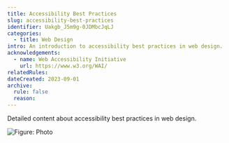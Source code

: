 ```yaml
---
title: Accessibility Best Practices
slug: accessibility-best-practices
identifier: Uakgb_J5m9g-0JDMbcJqLJ
categories:
  - title: Web Design
intro: An introduction to accessibility best practices in web design.
acknowledgements:
  - name: Web Accessibility Initiative
    url: https://www.w3.org/WAI/
relatedRules:
dateCreated: 2023-09-01
archive:
  rule: false
  reason: 
---
```


Detailed content about accessibility best practices in web design.

![Figure: Photo](Uakgb_J5m9g-0JDMbcJqLJ/a.png)